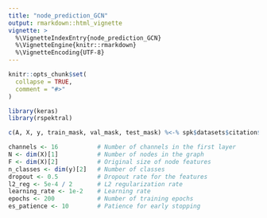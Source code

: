 ```yaml
---
title: "node_prediction_GCN"
output: rmarkdown::html_vignette
vignette: >
  %\VignetteIndexEntry{node_prediction_GCN}
  %\VignetteEngine{knitr::rmarkdown}
  %\VignetteEncoding{UTF-8}
---
```


```r
knitr::opts_chunk$set(
  collapse = TRUE,
  comment = "#>"
)
```

```r
library(keras)
library(rspektral)
```

```r
c(A, X, y, train_mask, val_mask, test_mask) %<-% spk$datasets$citation$load_data("cora")
```
```r
channels <- 16           # Number of channels in the first layer
N <- dim(X)[1]           # Number of nodes in the graph
F <- dim(X)[2]           # Original size of node features
n_classes <- dim(y)[2]   # Number of classes
dropout <- 0.5           # Dropout rate for the features
l2_reg <- 5e-4 / 2       # L2 regularization rate
learning_rate <- 1e-2    # Learning rate
epochs <- 200            # Number of training epochs
es_patience <- 10        # Patience for early stopping
```
